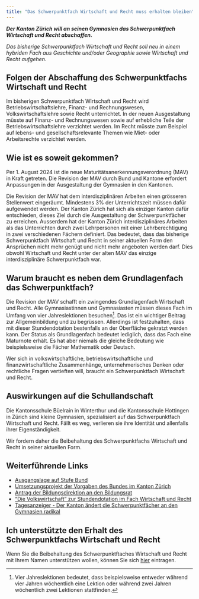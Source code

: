 ```yaml
---
title: "Das Schwerpunktfach Wirtschaft und Recht muss erhalten bleiben"
---
```


***Der Kanton Zürich will an seinen Gymnasien das Schwerpunktfach
Wirtschaft und Recht abschaffen.***

*Das bisherige Schwerpunktfach Wirtschaft und Recht soll neu in einem
hybriden Fach aus Geschichte und/oder Geographie sowie Wirtschaft und
Recht aufgehen.*

## Folgen der Abschaffung des Schwerpunktfachs Wirtschaft und Recht

Im bisherigen Schwerpunktfach Wirtschaft und Recht wird
Betriebswirtschaftslehre, Finanz- und Rechnungswesen,
Volkswirtschaftslehre sowie Recht unterrichtet. In der neuen
Ausgestaltung müsste auf Finanz- und Rechnungswesen sowie auf erhebliche
Teile der Betriebswirtschaftslehre verzichtet werden. 
Im Recht müsste zum Beispiel auf lebens- und gesellschaftsrelevante
Themen wie Miet- oder Arbeitsrechte verzichtet werden.

## Wie ist es soweit gekommen?

Per 1. August 2024 ist die neue Maturitätsanerkennungsverordnung (MAV)
in Kraft getreten. Die Revision der MAV durch Bund und Kantone erfordert
Anpassungen in der Ausgestaltung der Gymnasien in den Kantonen.

Die Revision der MAV hat dem interdisziplinären Arbeiten einen grösseren
Stellenwert eingeräumt. Mindestens 3% der Unterrichtszeit müssen dafür
aufgewendet werden. Der Kanton Zürich hat sich als einziger Kanton dafür
entschieden, dieses Ziel durch die Ausgestaltung der Schwerpunktfächer
zu erreichen. Ausserdem hat der Kanton Zürich interdisziplinäres
Arbeiten als das Unterrichten durch zwei Lehrpersonen mit einer
Lehrberechtigung in zwei verschiedenen Fächern definiert. Das bedeutet,
dass das bisherige Schwerpunktfach Wirtschaft und Recht in seiner
aktuellen Form den Ansprüchen nicht mehr genügt und nicht mehr angeboten
werden darf. Dies obwohl 
Wirtschaft und Recht unter der alten MAV das einzige interdisziplinäre
Schwerpunktfach war.

## Warum braucht es neben dem Grundlagenfach das Schwerpunktfach?

Die Revision der MAV schafft ein zwingendes Grundlagenfach Wirtschaft
und Recht. Alle Gymnasiastinnen und Gymnasiasten müssen dieses Fach im
Umfang von vier Jahreslektionen besuchen[^1]. Das ist ein wichtiger Beitrag
zur Allgemeinbildung und zu begrüssen. Allerdings ist festzuhalten, dass
mit dieser Stundendotation bestenfalls an der Oberfläche gekratzt
werden kann. Der Status als Grundlagenfach bedeutet lediglich, dass das
Fach eine Maturnote erhält. Es hat aber niemals die gleiche Bedeutung
wie beispielsweise die Fächer Mathematik oder Deutsch.

Wer sich in volkswirtschaftliche, betriebswirtschaftliche und 
finanzwirtschaftliche Zusammenhänge, unternehmerisches Denken oder
rechtliche Fragen vertieften will, braucht ein Schwerpunktfach Wirtschaft und
Recht.

## Auswirkungen auf die Schullandschaft

Die Kantonsschule Büelrain in Winterthur und die Kantonsschule Hottingen
in Zürich sind kleine Gymnasien, spezialisiert auf das Schwerpunktfach
Wirtschaft und Recht. Fällt es weg, verlieren sie ihre Identität und
allenfalls ihrer Eigenständigkeit.  

Wir fordern daher die Beibehaltung des Schwerpunktfachs Wirtschaft und Recht in seiner
aktuellen Form.

## Weiterführende Links

* <a href="https://www.edk.ch/de/die-edk/news/20240731"  target="_blank">Ausgangslage auf Stufe Bund</a> []()
* <a href="https://www.zh.ch/de/bildung/schulen/maturitaetsschule/projekte-maturitaetsschulen/gemeinsam-die-zukunft-der-gymnasien-gestalten.html"  target="_blank">Umsetzungsprojekt der Vorgaben des Bundes im Kanton Zürich</a>
* <a href="https://www.zh.ch/de/bildungsdirektion/generalsekretariat-der-bildungsdirektion/bildungsrat/suche-bildungsratsbeschluesse/2024-brb-05.html"  target="_blank">Antrag der Bildungsdirektion an den Bildungsrat</a>
* <a href="https://dievolkswirtschaft.ch/de/2025/06/wirtschaft-und-recht-als-maturitaetsfach-fuer-alle/#:~:text=Ausreichende%20Stundenzahl%20wichtig,erhalten%20bleiben%20sollte."  target="_blank">"Die Volkswirtschaft" zur Stundendotation im Fach Wirtschaft und Recht</a>
* <a href="https://www.tagesanzeiger.ch/gymnasium-zuerich-das-sind-die-zwoelf-neuen-schwerpunktfaecher-412150645711?utm_source=chatgpt.com"  target="_blank">Tagesanzeiger - Der Kanton ändert die Schwerpunktfächer an den Gymnasien radikal</a>


## Ich unterstützte den Erhalt des Schwerpunktfachs Wirtschaft und Recht

Wenn Sie die Beibehaltung des Schwerpunktftaches Wirtschaft und Recht
mit Ihrem Namen unterstützen wollen, können Sie sich 
<a href="https://forms.gle/Qii7X7os3id8N1qK8" target="_blank">hier</a>
eintragen.

[^1]: Vier Jahreslektionen bedeutet, dass beispielsweise entweder
    während vier Jahren wöchentlich eine Lektion oder während
    zwei Jahren wöchentlich zwei Lektionen stattfinden.
